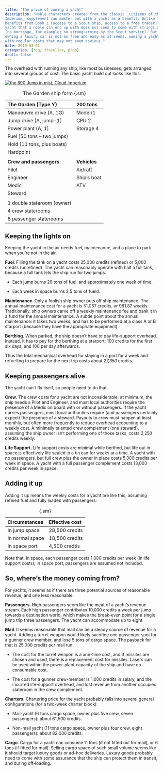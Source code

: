 ```yaml
---
title: "The price of owning a yacht"
description: "Noble characters created from the classic _Citizens of the
Imperium_ supplement can muster out with a yacht as a benefit. Unlike the ship
benefits from Book 1 (access to a Scout ship, access to a free trader), the
yacht that a noble can end up with does not seem to come with strings attached
(no mortgage, for example; no strong-arming by the Scout service). But just like
owning a luxury car is not as free and easy as it seems, owning a yacht comes
with regular costs that may not seem obvious."
date: 2019-03-01
categories: [rpg, traveller, prep]
draft: false
---
```


The overhead with running any ship, like most businesses, gets arranged into
several groups of cost. The basic yacht build out looks like this:

::: {.column-margin}
[![the 890 Jump in mist, _Cloud
Imperium_](https://robertsspaceindustries.com/media/k9kpwgfak8tj9r/slideshow/890Ship-Po-02.jpg)](https://robertsspaceindustries.com/pledge/ships/890-jump/890-Jump)
:::

| The Garden (Type Y) | 200 tons |
|:--------------------|:---------|
| Manoeuvre drive (A, 1G) | Model/1 |
| Jump drive (A, jump-1) | CPU 2 |
| Power plant (A, 1) | Storage 4 |
| Fuel (50 tons -- two jumps) | |
| Hold (11 tons, plus boats) | |
| Hardpoint | |
| | |
| **Crew and passengers** | **Vehicles** |
| Pilot | Air/raft |
| Engineer | Ship's boat |
| Medic | ATV |
| Steward | |
| | |
| 1 double stateroom (owner) | |
| 4 crew staterooms | |
| 8 passenger staterooms | |

: The Garden ship form {.sm}

## Keeping the lights on

Keeping the yacht in the air needs fuel, maintenance, and a place to park when
you're not in the air.

**Fuel**. Filling the tank on a yacht costs 25,000 credits (refined) or 5,000
credits (unrefined). The yacht can reasonably operate with half a full tank,
because a full tank lets the ship run for two jumps.

- Each jump burns 20 tons of fuel, and approximately one week of time.

- Each week in space burns 2.5 tons of fueld.

**Maintenance**. Only a foolish ship owner puts off ship maintenance. The annual
maintenance cost for a yacht is 51,057 credits, or 981.87 weekly. Traditionally,
ship owners carve off a weekly maintenance fee and bank it in a fund for the
annual maintenance. A subtle point about the annual maintenance: it takes two
weeks, and has to be performed at a class A or B starport (because they have the
appropriate equipment).

**Berthing**. When parked, the ship doesn't have to pay life-support overhead.
Instead, it has to pay for the berthing at a starport: 100 credits for the first
six days, and 100 per day afterwards.

Thus the total mechanical overhead for staying in a port for a week and
refuelling to prepare for the next trip costs about _27,350_ credits.

## Keeping passengers alive

The yacht can't fly itself, so people need to do that.

**Crew**. The crew costs for a yacht are not inconsiderable; at minimum, the
ship needs a Pilot and Engineer, and most local authorities require the presence
of a Medic on board with or without passengers. If the yacht carries passengers,
most local authorities require (and passengers certainly expect) the presence of
a steward. Payouts to crew must happen at least monthly, but often more
frequently to reduce overhead accounting to a weekly cost. A minimally talented
crew complement (one steward), assuming the ship owner isn't performing one of
those tasks, costs 3,250 credits weekly.

**Life Support**. Life support costs are minimal while berthed, but life out in
space is effectively life sealed in a tin can for weeks at a time. A yacht with
no passengers, but full crew plus the owner in place costs 5,000 credits per
week in space. A yacht with a full passenger complement costs 13,000 credits per
week in space.

## Adding it up

Adding it up means the weekly costs for a yacht are like this, assuming refined
fuel and fully loaded with passengers:

| Circumstances | Effective cost |
|:--------------|:---------------|
| In jump space | 28,500 credits |
| In normal space | 18,500 credits |
| In space port | 4,500 credtis |

: {.sm}

Note that, in space, each passenger costs 1,000 credits per week (in life
support costs); in space port, passengers are assumed not included.

## So, where's the money coming from?

For yachts, it seems as if there are three potential sources of reasonable
revenue, and one less reasonable.

**Passengers**. High passengers seem like the meat of a yacht's revenue stream.
Each high passenger contributes 10,000 credits a week per jump towards a
destination world, which makes the break-even point for a single jump trip three
passengers. The yacht can accommodate up to eight.

**Mail**. It seems reasonable that mail can be a steady source of revenue for a
yacht. Adding a turret weapon would likely sacrifice one passenger spot for a
gunner crew member, and lose 5 tons of cargo space. The payback for that is
25,000 credits per mail run.

- The cost for the turret weapon is a one-time cost, and if missiles are chosen
  and used, there is a replacement cost for missiles. Lasers can be used within
  the power-plant capacity of the ship and have no consumable cost.

- The cost for a gunner crew-member is 1,000 credits in salary, and the incurred
  life-support overhead, and lost revenue from another occupied stateroom in the
  crew complement.

**Charters**. Chartering price for the yacht probably falls into several general
configurations (for a two-week charter block):

- Mail-yacht (6 tons cargo space, owner plus five crew, seven passengers): about
  61,500 credits.

- Non-mail yacht (11 tons cargo space, owner plus four crew, eight passengers):
  about 82,000 credits.

**Cargo**. Cargo for a yacht can consume 11 tons (if not fitted out for mail),
or 6 tons (if fitted for mail). Selling cargo space of such small volume seems
like it should target luxury goods or ad-hoc deliveries. Luxury goods probably
need to come with some assurance that the ship can protect them in transit, and
during off-loading.
